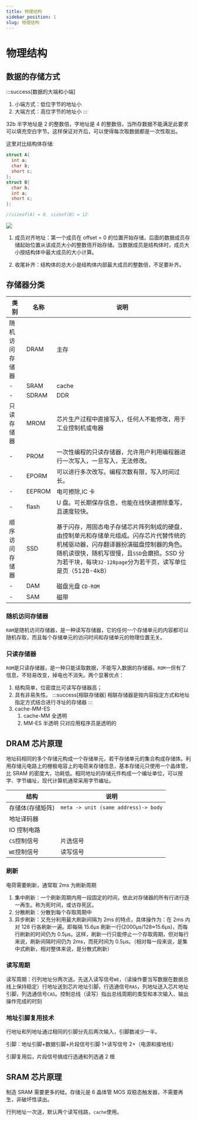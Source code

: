 ```yaml
---
title: 物理结构
sidebar_position: 1
slug: 物理结构
---
```


# 物理结构

## 数据的存储方式

:::success[数据的大端和小端]

1. 小端方式：低位字节的地址小
2. 大端方式：高位字节的地址小
   :::

32b 半字地址是 2 的整数倍，字地址是 4 的整数倍，当所存数据不能满足此要求可以填充空白字节。这样保证对齐后，可以使得每次取数据都是一次性取出。

这里对比结构体存储:

```cpp title="sys32"
struct A{
  int a;
  char b;
  short c;
};
struct B{
  char b;
  int a;
  short c;
};

//sizeof(A) = 8, sizeof(B) = 12
```

![](/res/struct_mem.png)

1. 成员对齐地址：第一个成员在 offset = 0 的位置开始存储，后面的数据成员存储起始位置从该成员大小的整数倍开始存储。当数据成员是结构体时，成员大小按结构体中最大成员的大小计算。

2. 收尾补齐：结构体的总大小是结构体内部最大成员的整数倍，不足要补齐。

## 存储器分类

| 类别           | 名称   | 说明                                                                                                                                                                                                                                            |
| -------------- | ------ | ----------------------------------------------------------------------------------------------------------------------------------------------------------------------------------------------------------------------------------------------- |
| 随机访问存储器 | DRAM   | 主存                                                                                                                                                                                                                                            |
| -              | SRAM   | cache                                                                                                                                                                                                                                           |
| -              | SDRAM  | DDR                                                                                                                                                                                                                                             |
| 只读存储器     | MROM   | 芯片生产过程中直接写入，任何人不能修改，用于工业控制机或电器                                                                                                                                                                                    |
| -              | PROM   | 一次性编程的只读存储器，允许用户利用编程器进行一次写入，一旦写入，无法修改。                                                                                                                                                                    |
| -              | EPORM  | 可以进行多次改写。编程次数有限，写入时间过长。                                                                                                                                                                                                  |
| -              | EEPROM | 电可擦除,IC 卡                                                                                                                                                                                                                                  |
| -              | flash  | U 盘。可长期保存信息，也能在线快速擦除重写，且速度较快。                                                                                                                                                                                        |
| 顺序访问存储器 | SSD    | 基于闪存，用固态电子存储芯片阵列制成的硬盘，由控制单元和存储单元组成。闪存芯片代替传统的机械驱动器，闪存翻译器扮演磁盘控制器的角色。随机读很快，随机写很慢，且`SSD`会磨损。SSD 分为若干块，每块`32-128page`分为若干页，读写单位是页（512B-4kB） |
| -              | DAM    | 磁盘光盘 `CD-ROM`                                                                                                                                                                                                                               |
| -              | SAM    | 磁带                                                                                                                                                                                                                                            |

### 随机访问存储器

`RAM`是随机访问存储器，是一种读写存储器，它的任何一个存储单元的内容都可以随机存取，而且每个存储单元的访问时间和存储单元的物理位置无关。

### 只读存储器

`ROM`是只读存储器，是一种只能读取数据，不能写入数据的存储器。`ROM`一但有了信息，不轻易改变，掉电也不消失。两个显著优点：

1. 结构简单，位密度比可读写存储器高；
2. 具有非易失性。
   :::success[相联存储器]
   相联存储器是按内容指定方式和地址指定方式结合进行寻址的存储器
   :::
3. cache-MM-ES
   1. cache-MM 全透明
   2. MM-ES 半透明 只对应用程序员是透明的

## DRAM 芯片原理

地址码相同的多个存储元构成一个存储单元，若干存储单元的集合构成存储体。利用存储元电路上的栅极电容上的电荷来存储信息，基本存储元只使用一个晶体管，比 SRAM 的密度大，功耗低。相同地址的存储元件构成一个编址单位，可以按字、字节编址，现代计算机通常采用字节编址。

| 结构             | 说明                                 |
| ---------------- | ------------------------------------ |
| 存储体(存储矩阵) | `meta -> unit (same address)-> body` |
| 地址译码器       |                                      |
| IO 控制电路      |                                      |
| `CS`控制信号     | 片选信号                             |
| `WE`控制信号     | 读写信号                             |

### 刷新

电荷需要刷新，通常取 2ms 为刷新周期

1. 集中刷新：一个刷新周期内用一段固定的时间，依此对存储器的所有行进行逐一再生。称为死时间，或访存死区。
2. 分散刷新：分散到每个存取周期中
3. 异步刷新：又充分利用最大刷新间隔为 2ms 的特点，具体操作为：在 2ms 内对 128 行各刷新一遍。即每隔 15.6μs 刷新一行(2000μs/128≈15.6μs)，而每行刷新的时间仍为 0.5μs。这样，刷新一行只能停止一个存取周期，但对每行来说，刷新间隔时间仍为 2ms，而死时间为 0.5μs。（相对每一段来说，是集中式刷新，相对整体来说，是分散式刷新）

### 读写周期

读写周期：行列地址分两次送。先送入读写信号`WE`，（读操作要当写数据在数据总线上保持稳定）行地址送到芯片地址引脚，行选通信号`RAS`，列地址送入芯片地址引脚，列选通信号`CAS`。控制总线（读写）指出总线周期的类型和本次输入、输出操作完成的时刻

### 地址引脚复用技术

行地址和列地址通过相同的引脚分先后两次输入，引脚数减少一半。

引脚：地址引脚+数据引脚+片段信号引脚 1+读写信号 2+（电源和接地线）

引脚复用后，片段信号搞成行选通和列选通 2 根

## SRAM 芯片原理

制造 SRAM 需要更多的硅。存储元是 6 晶体管 MOS 双稳态触发器，不需要再生，非破坏性读出。

行列地址一次送，默认两个读写线路，`cache`使用。
